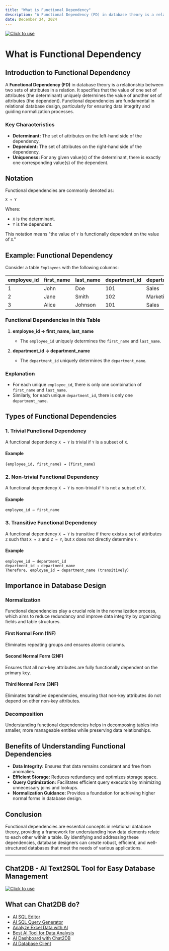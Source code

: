 ```yaml
---
title: "What is Functional Dependency"
description: "A Functional Dependency (FD) in database theory is a relationship between two sets of attributes in a relation."
date: December 24, 2024
---
```

[![Click to use](/image/blog/bg/chat2db1.png)](https://app.chat2db.ai/)
# What is Functional Dependency

## Introduction to Functional Dependency

A **Functional Dependency (FD)** in database theory is a relationship between two sets of attributes in a relation. It specifies that the value of one set of attributes (the determinant) uniquely determines the value of another set of attributes (the dependent). Functional dependencies are fundamental in relational database design, particularly for ensuring data integrity and guiding normalization processes.

### Key Characteristics

- **Determinant:** The set of attributes on the left-hand side of the dependency.
- **Dependent:** The set of attributes on the right-hand side of the dependency.
- **Uniqueness:** For any given value(s) of the determinant, there is exactly one corresponding value(s) of the dependent.

## Notation

Functional dependencies are commonly denoted as:

```plaintext
X → Y
```

Where:
- `X` is the determinant.
- `Y` is the dependent.

This notation means "the value of `Y` is functionally dependent on the value of `X`."

## Example: Functional Dependency

Consider a table `Employees` with the following columns:

| employee_id | first_name | last_name | department_id | department_name |
|-------------|------------|-----------|---------------|-----------------|
| 1           | John       | Doe       | 101           | Sales           |
| 2           | Jane       | Smith     | 102           | Marketing       |
| 3           | Alice      | Johnson   | 101           | Sales           |

### Functional Dependencies in this Table

1. **employee_id → first_name, last_name**
   - The `employee_id` uniquely determines the `first_name` and `last_name`.

2. **department_id → department_name**
   - The `department_id` uniquely determines the `department_name`.

### Explanation

- For each unique `employee_id`, there is only one combination of `first_name` and `last_name`.
- Similarly, for each unique `department_id`, there is only one `department_name`.

## Types of Functional Dependencies

### 1. **Trivial Functional Dependency**

A functional dependency `X → Y` is trivial if `Y` is a subset of `X`.

#### Example

```plaintext
{employee_id, first_name} → {first_name}
```

### 2. **Non-trivial Functional Dependency**

A functional dependency `X → Y` is non-trivial if `Y` is not a subset of `X`.

#### Example

```plaintext
employee_id → first_name
```

### 3. **Transitive Functional Dependency**

A functional dependency `X → Y` is transitive if there exists a set of attributes `Z` such that `X → Z` and `Z → Y`, but `X` does not directly determine `Y`.

#### Example

```plaintext
employee_id → department_id
department_id → department_name
Therefore, employee_id → department_name (transitively)
```

## Importance in Database Design

### Normalization

Functional dependencies play a crucial role in the normalization process, which aims to reduce redundancy and improve data integrity by organizing fields and table structures.

#### First Normal Form (1NF)

Eliminates repeating groups and ensures atomic columns.

#### Second Normal Form (2NF)

Ensures that all non-key attributes are fully functionally dependent on the primary key.

#### Third Normal Form (3NF)

Eliminates transitive dependencies, ensuring that non-key attributes do not depend on other non-key attributes.

### Decomposition

Understanding functional dependencies helps in decomposing tables into smaller, more manageable entities while preserving data relationships.

## Benefits of Understanding Functional Dependencies

- **Data Integrity:** Ensures that data remains consistent and free from anomalies.
- **Efficient Storage:** Reduces redundancy and optimizes storage space.
- **Query Optimization:** Facilitates efficient query execution by minimizing unnecessary joins and lookups.
- **Normalization Guidance:** Provides a foundation for achieving higher normal forms in database design.

## Conclusion

Functional dependencies are essential concepts in relational database theory, providing a framework for understanding how data elements relate to each other within a table. By identifying and addressing these dependencies, database designers can create robust, efficient, and well-structured databases that meet the needs of various applications.

---

## Chat2DB - AI Text2SQL Tool for Easy Database Management

[![Click to use](/image/blog/chat2db.png)](https://app.chat2db.ai/)

## What can Chat2DB do?

- [AI SQL Editor](https://chat2db.ai/feature/AI%20SQL%20Editor)
- [AI SQL Query Generator](https://chat2db.ai/feature/AI%20SQL%20Query%20Generator)
- [Analyze Excel Data with AI](https://chat2db.ai/feature/Analyze%20Excel%20Data%20with%20AI)
- [Best AI Tool for Data Analysis](https://chat2db.ai/feature/Best%20AI%20Tool%20for%20Data%20Analysis)
- [AI Dashboard with Chat2DB](https://chat2db.ai/feature/AI%20Dashboard%20with%20Chat2DB)
- [AI Database Client](https://chat2db.ai/feature/AI%20Database%20Client)
